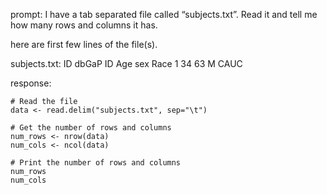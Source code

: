 prompt:
I have a tab separated file called "subjects.txt". Read it and tell me how many rows and columns it has. 

here are first few lines of the file(s).

subjects.txt:
ID	dbGaP ID	Age	sex	Race
1	34	63	M	CAUC


response:
```
# Read the file
data <- read.delim("subjects.txt", sep="\t")

# Get the number of rows and columns
num_rows <- nrow(data)
num_cols <- ncol(data)

# Print the number of rows and columns
num_rows
num_cols
```


